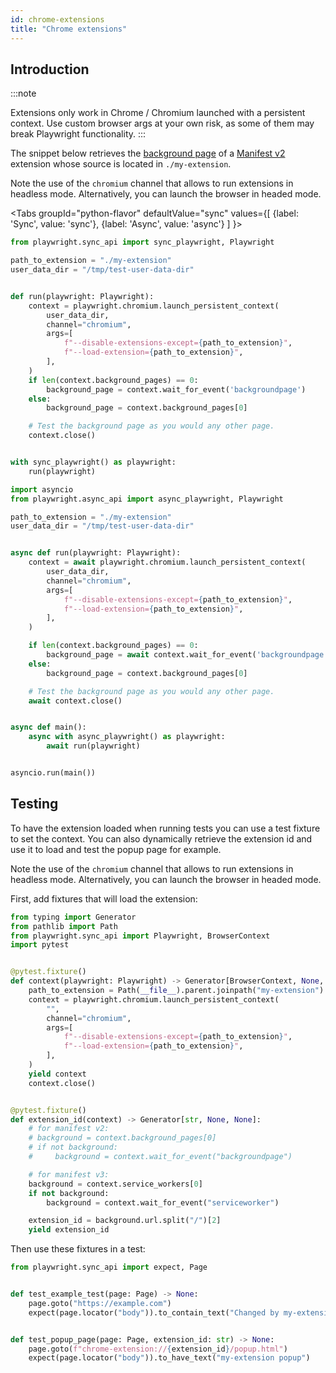 ```yaml
---
id: chrome-extensions
title: "Chrome extensions"
---
```


## Introduction

:::note

Extensions only work in Chrome / Chromium launched with a persistent context. Use custom browser args at your own risk, as some of them may break Playwright functionality.
:::

The snippet below retrieves the [background page](https://developer.chrome.com/extensions/background_pages) of a [Manifest v2](https://developer.chrome.com/docs/extensions/mv2/) extension whose source is located in `./my-extension`.

Note the use of the `chromium` channel that allows to run extensions in headless mode. Alternatively, you can launch the browser in headed mode.

<Tabs
  groupId="python-flavor"
  defaultValue="sync"
  values={[
    {label: 'Sync', value: 'sync'},
    {label: 'Async', value: 'async'}
  ]
}>
<TabItem value="sync">

```py
from playwright.sync_api import sync_playwright, Playwright

path_to_extension = "./my-extension"
user_data_dir = "/tmp/test-user-data-dir"


def run(playwright: Playwright):
    context = playwright.chromium.launch_persistent_context(
        user_data_dir,
        channel="chromium",
        args=[
            f"--disable-extensions-except={path_to_extension}",
            f"--load-extension={path_to_extension}",
        ],
    )
    if len(context.background_pages) == 0:
        background_page = context.wait_for_event('backgroundpage')
    else:
        background_page = context.background_pages[0]

    # Test the background page as you would any other page.
    context.close()


with sync_playwright() as playwright:
    run(playwright)
```

</TabItem>
<TabItem value="async">

```py
import asyncio
from playwright.async_api import async_playwright, Playwright

path_to_extension = "./my-extension"
user_data_dir = "/tmp/test-user-data-dir"


async def run(playwright: Playwright):
    context = await playwright.chromium.launch_persistent_context(
        user_data_dir,
        channel="chromium",
        args=[
            f"--disable-extensions-except={path_to_extension}",
            f"--load-extension={path_to_extension}",
        ],
    )

    if len(context.background_pages) == 0:
        background_page = await context.wait_for_event('backgroundpage')
    else:
        background_page = context.background_pages[0]

    # Test the background page as you would any other page.
    await context.close()


async def main():
    async with async_playwright() as playwright:
        await run(playwright)


asyncio.run(main())
```

</TabItem>
</Tabs>

## Testing

To have the extension loaded when running tests you can use a test fixture to set the context. You can also dynamically retrieve the extension id and use it to load and test the popup page for example.

Note the use of the `chromium` channel that allows to run extensions in headless mode. Alternatively, you can launch the browser in headed mode.

First, add fixtures that will load the extension:

```python title="conftest.py"
from typing import Generator
from pathlib import Path
from playwright.sync_api import Playwright, BrowserContext
import pytest


@pytest.fixture()
def context(playwright: Playwright) -> Generator[BrowserContext, None, None]:
    path_to_extension = Path(__file__).parent.joinpath("my-extension")
    context = playwright.chromium.launch_persistent_context(
        "",
        channel="chromium",
        args=[
            f"--disable-extensions-except={path_to_extension}",
            f"--load-extension={path_to_extension}",
        ],
    )
    yield context
    context.close()


@pytest.fixture()
def extension_id(context) -> Generator[str, None, None]:
    # for manifest v2:
    # background = context.background_pages[0]
    # if not background:
    #     background = context.wait_for_event("backgroundpage")

    # for manifest v3:
    background = context.service_workers[0]
    if not background:
        background = context.wait_for_event("serviceworker")

    extension_id = background.url.split("/")[2]
    yield extension_id

```

Then use these fixtures in a test:

```python title="test_foo.py"
from playwright.sync_api import expect, Page


def test_example_test(page: Page) -> None:
    page.goto("https://example.com")
    expect(page.locator("body")).to_contain_text("Changed by my-extension")


def test_popup_page(page: Page, extension_id: str) -> None:
    page.goto(f"chrome-extension://{extension_id}/popup.html")
    expect(page.locator("body")).to_have_text("my-extension popup")
```


[Accessibility]: /api/class-accessibility.mdx "Accessibility"
[APIRequest]: /api/class-apirequest.mdx "APIRequest"
[APIRequestContext]: /api/class-apirequestcontext.mdx "APIRequestContext"
[APIResponse]: /api/class-apiresponse.mdx "APIResponse"
[APIResponseAssertions]: /api/class-apiresponseassertions.mdx "APIResponseAssertions"
[Browser]: /api/class-browser.mdx "Browser"
[BrowserContext]: /api/class-browsercontext.mdx "BrowserContext"
[BrowserType]: /api/class-browsertype.mdx "BrowserType"
[CDPSession]: /api/class-cdpsession.mdx "CDPSession"
[Clock]: /api/class-clock.mdx "Clock"
[ConsoleMessage]: /api/class-consolemessage.mdx "ConsoleMessage"
[Dialog]: /api/class-dialog.mdx "Dialog"
[Download]: /api/class-download.mdx "Download"
[ElementHandle]: /api/class-elementhandle.mdx "ElementHandle"
[Error]: /api/class-error.mdx "Error"
[FileChooser]: /api/class-filechooser.mdx "FileChooser"
[Frame]: /api/class-frame.mdx "Frame"
[FrameLocator]: /api/class-framelocator.mdx "FrameLocator"
[JSHandle]: /api/class-jshandle.mdx "JSHandle"
[Keyboard]: /api/class-keyboard.mdx "Keyboard"
[Locator]: /api/class-locator.mdx "Locator"
[LocatorAssertions]: /api/class-locatorassertions.mdx "LocatorAssertions"
[Mouse]: /api/class-mouse.mdx "Mouse"
[Page]: /api/class-page.mdx "Page"
[PageAssertions]: /api/class-pageassertions.mdx "PageAssertions"
[Playwright]: /api/class-playwright.mdx "Playwright"
[Request]: /api/class-request.mdx "Request"
[Response]: /api/class-response.mdx "Response"
[Route]: /api/class-route.mdx "Route"
[Selectors]: /api/class-selectors.mdx "Selectors"
[TimeoutError]: /api/class-timeouterror.mdx "TimeoutError"
[Touchscreen]: /api/class-touchscreen.mdx "Touchscreen"
[Tracing]: /api/class-tracing.mdx "Tracing"
[Video]: /api/class-video.mdx "Video"
[WebError]: /api/class-weberror.mdx "WebError"
[WebSocket]: /api/class-websocket.mdx "WebSocket"
[WebSocketRoute]: /api/class-websocketroute.mdx "WebSocketRoute"
[Worker]: /api/class-worker.mdx "Worker"
[Element]: https://developer.mozilla.org/en-US/docs/Web/API/element "Element"
[EvaluationArgument]: /evaluating.mdx#evaluation-argument "EvaluationArgument"
[Promise]: https://developer.mozilla.org/en-US/docs/Web/JavaScript/Reference/Global_Objects/Promise "Promise"
[iterator]: https://developer.mozilla.org/en-US/docs/Web/JavaScript/Reference/Iteration_protocols "Iterator"
[origin]: https://developer.mozilla.org/en-US/docs/Glossary/Origin "Origin"
[selector]: https://developer.mozilla.org/en-US/docs/Web/CSS/CSS_Selectors "selector"
[Serializable]: https://developer.mozilla.org/en-US/docs/Web/JavaScript/Reference/Global_Objects/JSON/stringify#Description "Serializable"
[UIEvent.detail]: https://developer.mozilla.org/en-US/docs/Web/API/UIEvent/detail "UIEvent.detail"
[UnixTime]: https://en.wikipedia.org/wiki/Unix_time "Unix Time"
[xpath]: https://developer.mozilla.org/en-US/docs/Web/XPath "xpath"

[Any]: https://docs.python.org/3/library/typing.html#typing.Any "Any"
[bool]: https://docs.python.org/3/library/stdtypes.html "bool"
[bytes]: https://docs.python.org/3/library/stdtypes.html#bytes "bytes"
[Callable]: https://docs.python.org/3/library/typing.html#typing.Callable "Callable"
[EventContextManager]: https://docs.python.org/3/reference/datamodel.html#context-managers "Event context manager"
[EventEmitter]: https://pyee.readthedocs.io/en/latest/#pyee.BaseEventEmitter "EventEmitter"
[Exception]: https://docs.python.org/3/library/exceptions.html#Exception "Exception"
[Dict]: https://docs.python.org/3/library/typing.html#typing.Dict "Dict"
[float]: https://docs.python.org/3/library/stdtypes.html#numeric-types-int-float-complex "float"
[int]: https://docs.python.org/3/library/stdtypes.html#numeric-types-int-float-complex "int"
[List]: https://docs.python.org/3/library/typing.html#typing.List "List"
[NoneType]: https://docs.python.org/3/library/constants.html#None "None"
[Pattern]: https://docs.python.org/3/library/re.html "Pattern"
[URL]: https://en.wikipedia.org/wiki/URL "URL"
[pathlib.Path]: https://realpython.com/python-pathlib/ "pathlib.Path"
[str]: https://docs.python.org/3/library/stdtypes.html#text-sequence-type-str "str"
[Union]: https://docs.python.org/3/library/typing.html#typing.Union "Union"
[datetime]: https://docs.python.org/3/library/datetime.html#datetime.datetime "datetime"

[all available image tags]: https://mcr.microsoft.com/en-us/product/playwright/python/about "all available image tags"
[Microsoft Artifact Registry]: https://mcr.microsoft.com/en-us/product/playwright/python/about "Microsoft Artifact Registry"
[Dockerfile.noble]: https://github.com/microsoft/playwright-python/blob/main/utils/docker/Dockerfile.noble "Dockerfile.noble"
